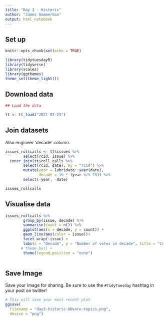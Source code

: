 ```yaml
---
title: "Day 3 - Historic"
author: "James Gammerman"
output: html_notebook
---
```


## Set up

```r

knitr::opts_chunk$set(echo = TRUE)

library(tidytuesdayR)
library(tidyverse)
library(scales)
library(ggthemes)
theme_set(theme_light())
```

## Download data

```r
## Load the data

tt <- tt_load("2021-03-23")

```

## Join datasets

Also engineer 'decade' column.

```r
issues_rollcalls <- tt$issues %>% 
        select(rcid, issue) %>% 
  inner_join(tt$roll_calls %>% 
        select(rcid, date), by = "rcid") %>% 
        mutate(year = lubridate::year(date),
               decade = 10 * (year %/% 10)) %>% 
        select(-year, -date)

issues_rollcalls
```

## Visualise data

```r
issues_rollcalls %>% 
        group_by(issue, decade) %>% 
        summarise(count = n()) %>% 
        ggplot(aes(x = decade, y = count)) +
        geom_line(aes(color = issue))+
        facet_wrap(~issue) +
        labs(x = "Decade", y = "Number of votes in decade", title = "Count Of UN Vote Topics Each Decade") +   
       # theme_bw() +
        theme(legend.position = "none") 
    
```


## Save Image

Save your image for sharing. Be sure to use the `#TidyTuesday` hashtag in your post on twitter! 

```r

# This will save your most recent plot
ggsave(
  filename = "day3-historic-UNvote-topics.png",
  device = "png")

```